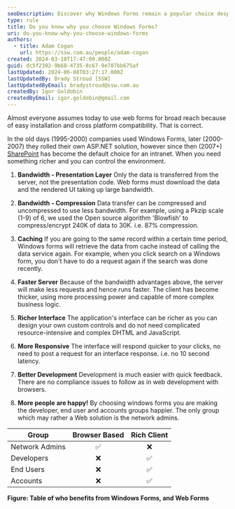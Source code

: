```yaml
---
seoDescription: Discover why Windows Forms remain a popular choice despite the rise of web forms, offering benefits such as bandwidth efficiency, caching, and richer interfaces.
type: rule
title: Do you know why you choose Windows Forms?
uri: do-you-know-why-you-choose-windows-forms
authors:
  - title: Adam Cogan
    url: https://ssw.com.au/people/adam-cogan
created: 2024-03-18T17:47:09.000Z
guid: dc5f2302-9b68-4735-8c67-9e787bb675af
lastUpdated: 2024-06-08T03:27:17.000Z
lastUpdatedBy: Brady Stroud [SSW]
lastUpdatedByEmail: bradystroud@ssw.com.au
createdBy: Igor Goldobin
createdByEmail: igor.goldobin@gmail.com
---
```


Almost everyone assumes today to use web forms for broad reach because of easy installation and cross platform compatibility. That is correct.

In the old days (1995-2000) companies used Windows Forms, later (2000-2007) they rolled their own ASP.NET solution, however since then (2007+) [SharePoint](https://www.ssw.com.au/consulting/sharepoint) has become the default choice for an intranet. When you need something richer and you can control the environment.
1. **Bandwidth - Presentation Layer**
   Only the data is transferred from the server, not the presentation code. Web forms must download the data and the rendered UI taking up large bandwidth.

2. **Bandwidth - Compression**
   Data transfer can be compressed and uncompressed to use less bandwidth.
   For example, using a Pkzip scale (1-9) of 6, we used the Open source algorithm 'Blowfish' to compress/encrypt 240K of data to 30K. i.e. 87% compression.

3. **Caching**
   If you are going to the same record within a certain time period, Windows forms will retrieve the data from cache instead of calling the data service again.
   For example, when you click search on a Windows form, you don't have to do a request again if the search was done recently.

4. **Faster Server**
   Because of the bandwidth advantages above, the server will make less requests and hence runs faster. The client has become thicker, using more processing power and capable of more complex business logic.

5. **Richer Interface**
   The application's interface can be richer as you can design your own custom controls and do not need complicated resource-intensive and complex DHTML and JavaScript.

6. **More Responsive**
   The interface will respond quicker to your clicks, no need to post a request for an interface response. i.e. no 10 second latency.

7. **Better Development**
   Development is much easier with quick feedback. There are no compliance issues to follow as in web development with browsers.
8. **More people are happy!**
   By choosing windows forms you are making the developer, end user and accounts groups happier. The only group which may rather a Web solution is the network admins.

| Group          | Browser Based | Rich Client |
| -------------- | :-----------: | :---------: |
| Network Admins |      ✅       |     ❌      |
| Developers     |      ❌       |     ✅      |
| End Users      |      ❌       |     ✅      |
| Accounts       |      ❌       |     ✅      |

**Figure: Table of who benefits from Windows Forms, and Web Forms**
